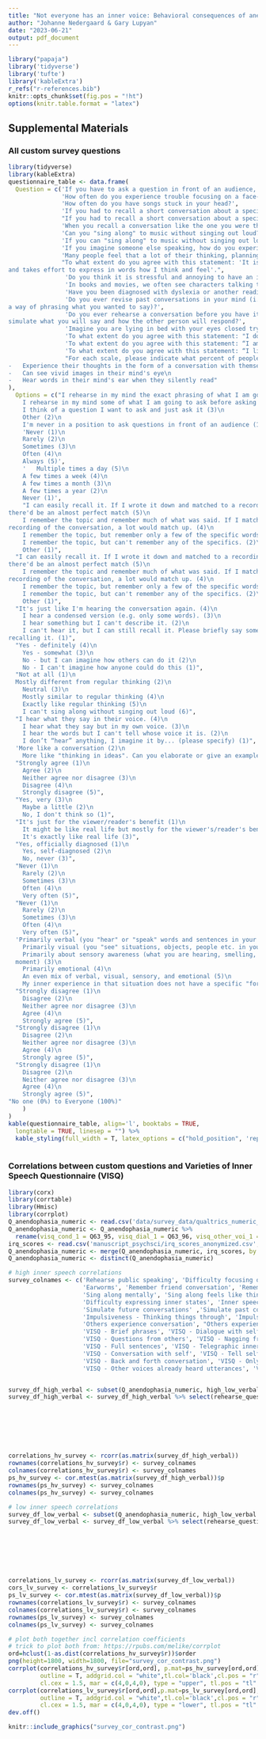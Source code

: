 ```yaml
---
title: "Not everyone has an inner voice: Behavioral consequences of anendophasia"
author: "Johanne Nedergaard & Gary Lupyan"
date: "2023-06-21"
output: pdf_document
---
```

```r
library("papaja")
library('tidyverse')
library('tufte')
library('kableExtra')
r_refs("r-references.bib")
knitr::opts_chunk$set(fig.pos = "!ht")
options(knitr.table.format = "latex")
```

## Supplemental Materials

### All custom survey questions

```r
library(tidyverse)
library(kableExtra)
questionnaire_table <- data.frame(
  Question = c('If you have to ask a question in front of an audience, which of these best describes what you typically do?',
               'How often do you experience trouble focusing on a face-to-face conversation you are having because of a conflicting conversation happening in your mind at the same time?',
               'How often do you have songs stuck in your head?',
               'If you had to recall a short conversation about a specific topic that you had yesterday with a friend, how easily can you recall the exact words your friend said?',
               "If you had to recall a short conversation about a specific topic that you had yesterday with a friend, how easily can you recall the exact words you said?",
               'When you recall a conversation like the one you were thinking about for the last 2 questions, do you hear the words in your mind?',
               'Can you "sing along" to music without singing out loud?',
               'If you can "sing along" to music without singing out loud, to what extent does this feel like regular thinking?',
               'If you imagine someone else speaking, how do you experience their voice?',
               'Many people feel that a lot of their thinking, planning, and decision-making takes place in the form of a conversation with themselves. They describe that when they think, they hear words in their mind. Other people don’t have this experience and instead say that they "think in ideas". Is your experience more like the first or the second?',
               "To what extent do you agree with this statement: 'It is generally difficult
and takes effort to express in words how I think and feel'.",
                'Do you think it is stressful and annoying to have an inner monologue?',
                'In books and movies, we often see characters talking to themselves at length. How much do you think this reflects real life?',
                'Have you been diagnosed with dyslexia or another reading disorder?',
                'Do you ever revise past conversations in your mind (i.e. think of a better comeback,
a way of phrasing what you wanted to say)?',
                'Do you ever rehearse a conversation before you have it in real life where you
simulate what you will say and how the other person will respond?',
                'Imagine you are lying in bed with your eyes closed trying to fall asleep. Is your inner experience then...',
                'To what extent do you agree with this statement: "I do not know why I do some of the things that I do."',
                'To what extent do you agree with this statement: “I am a firm believer in thinking things through.”',
                'To what extent do you agree with this statement: “I like to act on a whim.”',
                "For each scale, please indicate what percent of people you know you think have each of these three experiences:\n
-	Experience their thoughts in the form of a conversation with themselves\n
-	Can see vivid images in their mind's eye\n
-	Hear words in their mind's ear when they silently read"
),
  Options = c("I rehearse in my mind the exact phrasing of what I am going to ask (5)\n
	I rehearse in my mind some of what I am going to ask before asking it (4)\n
	I think of a question I want to ask and just ask it (3)\n
	Other (2)\n
	I'm never in a position to ask questions in front of an audience (1)",
	'Never (1)\n
	Rarely (2)\n
	Sometimes (3)\n
	Often (4)\n
	Always (5)',
	'	Multiple times a day (5)\n
	A few times a week (4)\n
	A few times a month (3)\n
	A few times a year (2)\n
	Never (1)',
	"I can easily recall it. If I wrote it down and matched to a recording of the conversation,
there'd be an almost perfect match (5)\n
	I remember the topic and remember much of what was said. If I matched it to a
recording of the conversation, a lot would match up. (4)\n
	I remember the topic, but remember only a few of the specific words/sentences. (3)\n
	I remember the topic, but can't remember any of the specifics. (2)\n
	Other (1)",
  "I can easily recall it. If I wrote it down and matched to a recording of the conversation,
there'd be an almost perfect match (5)\n
	I remember the topic and remember much of what was said. If I matched it to a
recording of the conversation, a lot would match up. (4)\n
	I remember the topic, but remember only a few of the specific words/sentences. (3)\n
	I remember the topic, but can't remember any of the specifics. (2)\n
	Other (1)",
  "It's just like I'm hearing the conversation again. (4)\n
	I hear a condensed version (e.g. only some words). (3)\n
	I hear something but I can't describe it. (2)\n
	I can't hear it, but I can still recall it. Please briefly say something about how you are
recalling it. (1)",
  "Yes - definitely (4)\n
	Yes - somewhat (3)\n
	No - but I can imagine how others can do it (2)\n
	No - I can't imagine how anyone could do this (1)",
  "Not at all (1)\n
  Mostly different from regular thinking (2)\n
	Neutral (3)\n
	Mostly similar to regular thinking (4)\n
	Exactly like regular thinking (5)\n
	I can't sing along without singing out loud (6)",
  "I hear what they say in their voice. (4)\n
	I hear what they say but in my own voice. (3)\n
	I hear the words but I can't tell whose voice it is. (2)\n
	I don’t “hear” anything, I imagine it by... (please specify) (1)",
  'More like a conversation (2)\n
	More like "thinking in ideas". Can you elaborate or give an example of what this means to you? (1)',
  "Strongly agree (1)\n
	Agree (2)\n
	Neither agree nor disagree (3)\n
	Disagree (4)\n
	Strongly disagree (5)",
  "Yes, very (3)\n
	Maybe a little (2)\n
	No, I don't think so (1)",
  "It's just for the viewer/reader's benefit (1)\n
	It might be like real life but mostly for the viewer's/reader's benefit (2)\n
	It's exactly like real life (3)",
  "Yes, officially diagnosed (1)\n
	Yes, self-diagnosed (2)\n
	No, never (3)",
  "Never (1)\n
	Rarely (2)\n
	Sometimes (3)\n
	Often (4)\n
	Very often (5)",
  "Never (1)\n
	Rarely (2)\n
	Sometimes (3)\n
	Often (4)\n
	Very often (5)",
  'Primarily verbal (you "hear" or "speak" words and sentences in your mind) (1)\n
	Primarily visual (you "see" situations, objects, people etc. in your mind) (2)\n
	Primarily about sensory awareness (what you are hearing, smelling, and feeling in the
  moment) (3)\n
	Primarily emotional (4)\n
	An even mix of verbal, visual, sensory, and emotional (5)\n
	My inner experience in that situation does not have a specific "format" (6)',
  "Strongly disagree (1)\n
	Disagree (2)\n
	Neither agree nor disagree (3)\n
	Agree (4)\n
	Strongly agree (5)",
  "Strongly disagree (1)\n
	Disagree (2)\n
	Neither agree nor disagree (3)\n
	Agree (4)\n
	Strongly agree (5)",
  "Strongly disagree (1)\n
	Disagree (2)\n
	Neither agree nor disagree (3)\n
	Agree (4)\n
	Strongly agree (5)",
"No one (0%) to Everyone (100%)"
	)
)
kable(questionnaire_table, align='l', booktabs = TRUE,
  longtable = TRUE, linesep = "") %>%
  kable_styling(full_width = T, latex_options = c("hold_position", 'repeat_header'),font_size = 8)
  
```

\newpage

### Correlations between custom questions and Varieties of Inner Speech Questionnaire (VISQ)

```r
library(corx)
library(corrtable)
library(Hmisc)
library(corrplot)
Q_anendophasia_numeric <- read.csv('data/survey_data/qualtrics_numeric_anendophasia.csv')
Q_anendophasia_numeric <- Q_anendophasia_numeric %>%
  rename(visq_cond_1 = Q63_95, visq_dial_1 = Q63_96, visq_other_voi_1 = Q63_97, visq_other_voi_2 = Q63_98, visq_other_voi_3 = Q63_100, visq_dial_2 = Q63_101, visq_cond_2_rev = Q63_102, visq_cond_3 = Q63_103, visq_eval_1 = Q63_105, visq_dial_3 = Q63_106, visq_eval_2 = Q63_108, visq_other_voi_4 = Q63_109, visq_dial_4 = Q63_111, visq_cond_4 = Q63_112, visq_cond_5_rev = Q63_115, visq_other_voi_5 = Factor2_1...68, visq_eval_3 = Q63_116, visq_eval_4 = Q63_117)
irq_scores <- read.csv('manuscript_psychsci/irq_scores_anonymized.csv', row.names = 1)
Q_anendophasia_numeric <- merge(Q_anendophasia_numeric, irq_scores, by = 'worker_id', all.x = T)
Q_anendophasia_numeric <- distinct(Q_anendophasia_numeric)

# high inner speech correlations
survey_colnames <- c('Rehearse public speaking', 'Difficulty focusing on real-life conversation', 
                     'Earworms', 'Remember friend conversation', 'Remember self conversation', 'Remembering feels like hearing',
                     'Sing along mentally', 'Sing along feels like thinking', 'Experience of imagined voices', 
                     'Difficulty expressing inner states', 'Inner speech sounds stressful', 'Inner speech is just a narrative tool',
                     'Simulate future conversations' ,'Simulate past conversations', 'Impulsiveness - Do not understand own actions',
                     'Impulsiveness - Thinking things through', 'Impulsiveness - Like acting on whim', 
                     'Others experience conversation', "Others experience mind's eye", "Others experience mind's ear", 
                     'VISQ - Brief phrases', 'VISQ - Dialogue with self', 'VISQ - Voice of another person',
                     'VISQ - Questions from others', 'VISQ - Nagging from others', 'VISQ - Dialogue not monologue',
                     'VISQ - Full sentences', 'VISQ - Telegraphic inner speech', 'VISQ - Right or wrong actions',
                     'VISQ - Conversation with self', 'VISQ - Tell self to do things', 'VISQ - Other voices unheard utterances',
                     'VISQ - Back and forth conversation', 'VISQ - Only content words', 'VISQ - Full grammatical sentences',
                     'VISQ - Other voices already heard utterances', 'VISQ - Evaluate own behavior', 'VISQ - Tell self not to do things')


survey_df_high_verbal <- subset(Q_anendophasia_numeric, high_low_verbal == 'high_verbal')
survey_df_high_verbal <- survey_df_high_verbal %>% select(rehearse_question, conversation_focus, earworms,
                                                                           convo_memory_friend, convo_memory_self, hearing_conversation,
                                                                           sing_along, sing_along_thinking, other_voice_quality,
                                                                           express_inner_states, stress_IS, narrative_IS, rehearse_convo,
                                                                           revise_convo, impulsiveness_1, impulsiveness_2,
                                                                           impulsiveness_3, others_experiences_1, others_experiences_4,
                                                                           others_experiences_5,
                                                                           starts_with('visq'))
correlations_hv_survey <- rcorr(as.matrix(survey_df_high_verbal))
rownames(correlations_hv_survey$r) <- survey_colnames
colnames(correlations_hv_survey$r) <- survey_colnames
ps_hv_survey <- cor.mtest(as.matrix(survey_df_high_verbal))$p
rownames(ps_hv_survey) <- survey_colnames
colnames(ps_hv_survey) <- survey_colnames

# low inner speech correlations
survey_df_low_verbal <- subset(Q_anendophasia_numeric, high_low_verbal == 'low_verbal')
survey_df_low_verbal <- survey_df_low_verbal %>% select(rehearse_question, conversation_focus, earworms,
                                                                           convo_memory_friend, convo_memory_self, hearing_conversation,
                                                                           sing_along, sing_along_thinking, other_voice_quality,
                                                                           express_inner_states, stress_IS, narrative_IS, rehearse_convo,
                                                                           revise_convo, impulsiveness_1, impulsiveness_2,
                                                                           impulsiveness_3, others_experiences_1, others_experiences_4,
                                                                           others_experiences_5,
                                                                           starts_with('visq'))
correlations_lv_survey <- rcorr(as.matrix(survey_df_low_verbal))
cors_lv_survey <- correlations_lv_survey$r
ps_lv_survey <- cor.mtest(as.matrix(survey_df_low_verbal))$p
rownames(correlations_lv_survey$r) <- survey_colnames
colnames(correlations_lv_survey$r) <- survey_colnames
rownames(ps_lv_survey) <- survey_colnames
colnames(ps_lv_survey) <- survey_colnames

# plot both together incl correlation coefficients
# trick to plot both from: https://rpubs.com/melike/corrplot
ord=hclust(1-as.dist(correlations_hv_survey$r))$order
png(height=1800, width=1800, file="survey_cor_contrast.png")
corrplot(correlations_hv_survey$r[ord,ord], p.mat=ps_hv_survey[ord,ord], sig.level = 0.01,insig='blank',
         outline = T, addgrid.col = "white",tl.col='black',cl.pos = "r", tl.cex = 1.5, method='square',
         cl.cex = 1.5, mar = c(4,0,4,0), type = "upper", tl.pos = "tl", bg = '#e1deed',addCoef.col = 'white')
corrplot(correlations_lv_survey$r[ord,ord],p.mat=ps_lv_survey[ord,ord], sig.level = 0.01,insig='blank',
         outline = T, addgrid.col = "white",tl.col='black',cl.pos = "r", tl.cex = 1.5, method='square',
         cl.cex = 1.5, mar = c(4,0,4,0), type = "lower", tl.pos = "tl", add=T,bg = '#f2d9dd',addCoef.col = 'white')
dev.off()
```

```r
knitr::include_graphics("survey_cor_contrast.png")
```